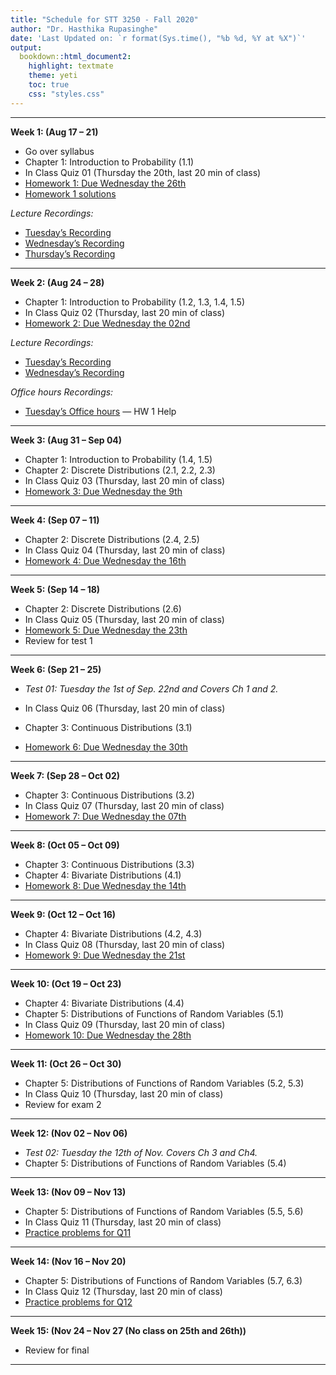 ```yaml
---
title: "Schedule for STT 3250 - Fall 2020"
author: "Dr. Hasthika Rupasinghe"
date: 'Last Updated on: `r format(Sys.time(), "%b %d, %Y at %X")`'
output:
  bookdown::html_document2:
    highlight: textmate
    theme: yeti
    toc: true
    css: "styles.css"
---
```


***

**Week 1: (Aug 17 -- 21)**

* Go over syllabus
* Chapter 1: Introduction to Probability (1.1)
* In Class Quiz 01 (Thursday the 20th, last 20 min of class)
* [Homework 1: Due Wednesday the 26th](Homework.html)
* [Homework 1 solutions](./HWsol/HW1sol.html)

*Lecture Recordings:*

* [Tuesday's Recording](https://appstate.zoom.us/rec/share/7-hOCaDV-T5OXaOUtl7SZ_J4QYH9aaa81Xcd-aEEzxl_OQHxxwis9ueu2PmUTLwQ)   
* [Wednesday's Recording](https://appstate.zoom.us/rec/share/w_B7N7P99jNLHIHW8X3gSoF5AtXOX6a81CUXqfoEzk41Nv3YBZ48tEJGH8h_ZPF-)   
* [Thursday's Recording](https://appstate.zoom.us/rec/share/98pcdqvq-VJLZoHu5EHaCr8iO5_oX6a8h3JL_qdcykbNt_PEDJJ2NiPJoGDJs4n3)  

***

**Week 2: (Aug 24 -- 28)**

* Chapter 1: Introduction to Probability (1.2, 1.3, 1.4, 1.5)
* In Class Quiz 02 (Thursday, last 20 min of class)
* [Homework 2: Due Wednesday the 02nd](Homework.html)

*Lecture Recordings:*

* [Tuesday's Recording](https://appstate.zoom.us/rec/share/wuIsK7ru9WpJeomRyHDOZKViM5T3eaa8gCUXr_tYyE1TAgTLgSlsuv2jiSPYbjJo)   
* [Wednesday's Recording](https://appstate.zoom.us/rec/share/x-ssc77gymhOT6PQwU_uf5M6N7rgeaa82yZL-KEMmU7hsSskwi6EwPUVRDaJQm1_)


*Office hours Recordings:*

* [Tuesday's Office hours](https://appstate.zoom.us/rec/share/wvYqELLtsWROQ8_G9U_UYI06Eorqaaa8gXAeqPcLxRprar374o_LFKBt6aD-Pr-J) --- HW 1 Help

***

**Week 3: (Aug 31 -- Sep 04)**

* Chapter 1: Introduction to Probability (1.4, 1.5)
* Chapter 2: Discrete Distributions (2.1, 2.2, 2.3)
* In Class Quiz 03 (Thursday, last 20 min of class)
* [Homework 3: Due Wednesday the 9th](Homework.html)


***

**Week 4: (Sep 07 -- 11)**

* Chapter 2: Discrete Distributions (2.4, 2.5)
* In Class Quiz 04 (Thursday, last 20 min of class)
* [Homework 4: Due Wednesday the 16th](Homework.html)

***

**Week 5: (Sep 14 -- 18)**

* Chapter 2: Discrete Distributions (2.6)
* In Class Quiz 05 (Thursday, last 20 min of class)
* [Homework 5: Due Wednesday the 23th](Homework.html)
* Review for test 1

***

**Week 6: (Sep 21 -- 25)**

* *Test 01: Tuesday the 1st of Sep. 22nd and Covers Ch 1 and 2.*

* In Class Quiz 06 (Thursday, last 20 min of class)
* Chapter 3: Continuous Distributions (3.1)
* [Homework 6: Due Wednesday the 30th](Homework.html)

***

**Week 7: (Sep 28 -- Oct 02)**

* Chapter 3: Continuous Distributions (3.2)
* In Class Quiz 07 (Thursday, last 20 min of class)
* [Homework 7: Due Wednesday the 07th](Homework.html)


***

**Week 8: (Oct 05 -- Oct 09)**

* Chapter 3: Continuous Distributions (3.3)
* Chapter 4: Bivariate Distributions (4.1)
* [Homework 8: Due Wednesday the 14th](Homework.html)

***

**Week 9: (Oct 12 -- Oct 16)**

* Chapter 4: Bivariate Distributions (4.2, 4.3)
* In Class Quiz 08 (Thursday, last 20 min of class)
* [Homework 9: Due Wednesday the 21st](Homework.html)

***

**Week 10: (Oct 19 -- Oct 23)**

* Chapter 4: Bivariate Distributions (4.4)
* Chapter 5: Distributions of Functions of Random Variables (5.1)
* In Class Quiz 09 (Thursday, last 20 min of class)
* [Homework 10: Due Wednesday the 28th](Homework.html)

***

**Week 11: (Oct 26 -- Oct 30)**

* Chapter 5: Distributions of Functions of Random Variables (5.2, 5.3)
* In Class Quiz 10 (Thursday, last 20 min of class)
* Review for exam 2


***

**Week 12: (Nov 02 -- Nov 06)**

* *Test 02: Tuesday the 12th of Nov. Covers Ch 3 and Ch4.*
* Chapter 5: Distributions of Functions of Random Variables (5.4)



***

**Week 13: (Nov 09 -- Nov 13)**

* Chapter 5: Distributions of Functions of Random Variables (5.5, 5.6)
* In Class Quiz 11 (Thursday, last 20 min of class)
* [Practice problems for Q11 ](Homework.html)

***

**Week 14: (Nov 16 -- Nov 20)**

* Chapter 5: Distributions of Functions of Random Variables (5.7, 6.3)
* In Class Quiz 12 (Thursday, last 20 min of class)
* [Practice problems for Q12 ](Homework.html)


***

**Week 15: (Nov 24 -- Nov 27 (No class on 25th and 26th))**


* Review for final

***

